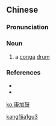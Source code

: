 ==Chinese==
{{zh-forms}}

===Pronunciation===
{{zh-pron
|m=kāngjiāgǔ
|cat=n
}}

===Noun===
{{zh-noun}}

# {{lb|zh|music}} a [[conga]] [[drum]]

===References===
* {{pedialite|康加鼓|lang=zh}}
* {{cite-web
|url=http://dictionary.sina.com.tw/sentence.php?word=conga
|title=conga
|work=dictionary.sina.com.tw
|language=Mandarin/English
|accessdate=2008-02-11}}

[[Category:zh:Music|kang1jia1gu3]]

[[ko:康加鼓]]